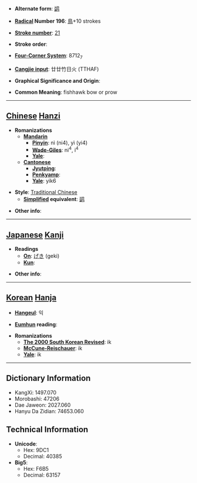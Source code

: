 * '''Alternate form''': [[鹢]]

* '''[[Wiktionary:Chinese radical index| Radical]] Number 196''': [[Wiktionary:Chinese radical index 鳥|鳥]]+10 strokes

* '''[[Wiktionary:Chinese total strokes index|Stroke number]]''': [[Wiktionary:Chinese total strokes index 21|21]]

* '''Stroke order''': 

* '''[[Wiktionary:Chinese four corner index|Four-Corner System]]''': 8712<sub>7</sub>

* '''[[Wiktionary:Chinese Cangjie index|Cangjie input]]''': 廿廿竹日火 (TTHAF)

* '''Graphical Significance and Origin''': 

* '''Common Meaning''': fishhawk bow or prow

----

== [[Chinese]] [[Hanzi]] ==

* '''Romanizations'''
** '''[[Mandarin]]'''
*** '''[[Pinyin]]''': nì (ni4), yì (yi4)
*** '''[[Wade-Giles]]''': ni<sup>4</sup>, i<sup>4</sup>
*** '''[[Yale]]''': 
** '''[[Cantonese]]'''
*** '''[[Jyutping]]''':
*** '''[[Penkyamp]]''': 
*** '''[[Yale]]''': yik6

* '''Style''': [[Traditional Chinese]] 
** '''[[Simplified Chinese|Simplified]] equivalent''': [[鹢]]

* '''Other info''': 

----

== [[Japanese]] [[Kanji]] ==

* '''Readings'''
** '''[[On]]''': [[げき]] (geki)
** '''[[Kun]]''': 

* '''Other info''':  

----

== [[Korean]] [[Hanja]] ==

* '''[[Hangeul]]''': 익

* '''[[Eumhun]] reading''': 

* '''Romanizations'''
** '''[[The 2000 South Korean Revised Romanization|The 2000 South Korean Revised]]''': ik
** '''[[McCune-Reischauer]]''': ik
** '''[[Yale]]''': ik

----

== Dictionary Information ==

* KangXi: 1497.070
* Morobashi: 47206
* Dae Jaweon: 2027.060
* Hanyu Da Zidian: 74653.060

== Technical Information ==

* '''Unicode''':
** Hex: 9DC1
** Decimal: 40385
* '''Big5''':
** Hex: F6B5
** Decimal: 63157